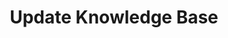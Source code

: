 ---
openapi: patch /v1/knowledge-bases/{knowledge_base_id}
title: Update Knowledge Base
description: Update a knowledge base
---